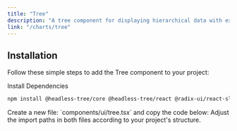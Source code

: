 ```yaml
---
title: "Tree"
description: "A tree component for displaying hierarchical data with expandable nodes."
link: "/charts/tree"
---
```


<ComponentPreview name="tree-demo" />

## Installation

Follow these simple steps to add the Tree component to your project:

<Steps>

<Step>
Install Dependencies
</Step>

```bash
npm install @headless-tree/core @headless-tree/react @radix-ui/react-slot
```

<Step>
    Create a new file: `components/ui/tree.tsx` and copy the code below:
</Step>

<CollapsibleSource name="tree" />

<Step>
    Adjust the import paths in both files according to your project's structure.
</Step>

</Steps>

<ComponentPreview name="tree-icons" />
<ComponentPreview name="tree-track" />
